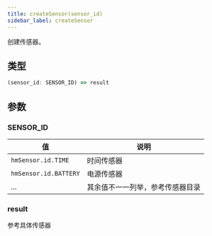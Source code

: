 ```yaml
---
title: createSensor(sensor_id)
sidebar_label: createSensor
---
```


创建传感器。

## 类型

```ts
(sensor_id: SENSOR_ID) => result
```

## 参数

### SENSOR_ID

值|说明
---|---
`hmSensor.id.TIME`|时间传感器
`hmSensor.id.BATTERY`|电源传感器
...|其余值不一一列举，参考传感器目录

### result

参考具体传感器

